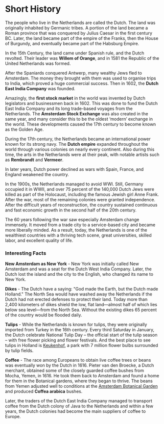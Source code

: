 <meta id="dutch-history" title="Short History" />

# Short History

The people who live in the Netherlands are called the Dutch. The land was originally inhabited by Germanic tribes. A portion of the land became a Roman province that was conquered by Julius Caesar in the first century BC. Later, the land became part of the empire of the Franks, then the House of Burgundy, and eventually became part of the Habsburg Empire.

In the 15th Century, the land came under Spanish rule, and the Dutch revolted. Their leader was **Willem of Orange**, and in 1581 the Republic of the United Netherlands was formed.

After the Spaniards conquered Antwerp, many wealthy Jews fled to Amsterdam. The money they brought with them was used to organise trips to India, which proved a huge commercial success. Then in 1602, the **Dutch East India Company** was founded.

Amazingly, the **first stock market** in the world was invented by Dutch legislators and businessmen back in 1602. This was done to fund the Dutch East India Company and its long trade-based voyages from the Netherlands. The **Amsterdam Stock Exchange** was also created in the same year, and many consider this to be the oldest ‘modern’ exchange in the world. These developments caused the 17th century to become known as the Golden Age.

During the 17th century, the Netherlands became an international power known for its strong navy. The **Dutch empire** expanded throughout the world through various colonies on nearly every continent. Also during this time, the arts in the Netherlands were at their peak, with notable artists such as **Rembrandt** and **Vermeer**.

<youtube id="us4QFxcbqCY" />

In later years, Dutch power declined as wars with Spain, France, and England weakened the country.

In the 1900s, the Netherlands managed to avoid WWI. Still, Germany occupied it in WWII, and over 75 percent of the 140,000 Dutch Jews were killed as part of the Holocaust, including the famous Jewish girl Anne Frank. After the war, most of the remaining colonies were granted independence. After the difficult years of reconstruction, the country sustained continuous and fast economic growth in the second half of the 20th century.

The 60 years following the war saw especially Amsterdam change immensely. It moved from a trade city to a service-based city and became more liberally minded. As a result, today, the Netherlands is one of the wealthiest countries with a thriving tech scene, great universities, skilled labor, and excellent quality of life.

### Interesting Facts

**New Amsterdam as New York** - New York was initially called New Amsterdam and was a seat for the Dutch West India Company. Later, the Dutch lost the island and the city to the English, who changed its name to New York.

**Dikes** - The Dutch have a saying: "God made the Earth, but the Dutch made Holland." The North Sea would have washed away the Netherlands if the Dutch had not erected defenses to protect their land. Today more than 2,400 kilometers of dikes shield the low, flat land—almost half of which lies below sea level—from the North Sea. Without the existing dikes 65 percent of the country would be flooded daily.

**Tulips** - While the Netherlands is known for tulips, they were originally imported from Turkey in the 16th century. Every third Saturday in January, the Dutch celebrate National Tulip Day – the official start of the tulip season – with free flower picking and flower festivals. And the best place to see tulips in Holland is [Keukenhof](https://keukenhof.nl/en/), a park with 7 million flower bulbs surrounded by tulip fields.

**Coffee** - The race among Europeans to obtain live coffee trees or beans was eventually won by the Dutch in 1616. Pieter van den Broecke, a Dutch merchant, obtained some of the closely guarded coffee bushes from Mocha, Yemen, in 1616. He took them back to Amsterdam and found a home for them in the Botanical gardens, where they began to thrive. The beans from Yemen adjusted well to conditions at the [Amsterdam Botanical Garden](https://www.dehortus.nl/en/) and produced **Coffea arabica** bushes.

Later, the traders of the Dutch East India Company managed to transport coffee from the Dutch colony of Java to the Netherlands and within a few years, the Dutch colonies had become the main suppliers of coffee to Europe.
